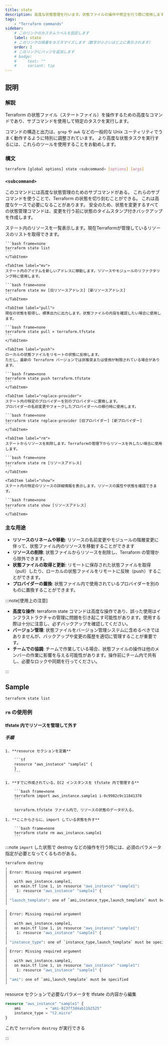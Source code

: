 ```yaml
---
title: state
description: 高度な状態管理を行います。状態ファイルの操作や修正を行う際に使用します。
tags:
    - "Terraform commands"
sidebar:
    # このリンクのカスタムラベルを設定します
    label: state
    # このリンクの順番をカスタマイズします（数字が小さいほど上に表示されます）
    order: 2
    # このリンクにバッジを追加します
    # badge:
    #     text: ""
    #     variant: tip
---
```



## 説明

### 解説

Terraform の状態ファイル（ステートファイル）を操作するための高度なコマンドであり、サブコマンドを使用して特定のタスクを実行します。

コマンドの構造と出力は、`grep` や `awk` などの一般的な Unix ユーティリティでうまく動作するように特別に調整されています。
より高度な状態タスクを実行するには、これらのツールを使用することをお勧めします。

### 構文

```bash
terraform [global options] state <subcommand> [options] [args]
```

### `<subcommand>`

このコマンドには高度な状態管理のためのサブコマンドがある。
これらのサブコマンドを使うことで、Terraform の状態を切り刻むことができる。
これは高度なケースで必要になることがあります。
安全のため、状態を変更するすべての状態管理コマンドは、変更を行う前に状態のタイムスタンプ付きバックアップを作成します。

<Table
    caption=""
    columns={["subcommand", "説明"]}
    data={[
        ["list", "state 内リソースをリストアップ"],
        ["mv", "ステート内のアイテムを移動"],
        ["pull", "現在のステートを取得し、標準出力に出力"],
        ["push", "ローカルのステートファイルからリモートステートを更新"],
        ["replace-provider", "ステート内のプロバイダーを置換"],
        ["rm", "ステートからインスタンスを削除"],
        ["show", "ステート内のリソースを表示"],
    ]}
/>

<Tabs>
    <TabItem label="list">
    ステート内のリソースを一覧表示します。現在Terraformが管理しているリソースのリストを取得できます。

    ```bash frame=none
    terraform state list
    ```
    </TabItem>

    <TabItem label="mv">
    ステート内のアイテムを新しいアドレスに移動します。リソースやモジュールのリファクタリング時に使用します。

    ```bash frame=none
    terraform state mv [旧リソースアドレス] [新リソースアドレス]
    ```
    </TabItem>

    <TabItem label="pull">
    現在の状態を取得し、標準出力に出力します。状態ファイルの内容を確認したい場合に使用します。

    ```bash frame=none
    terraform state pull > terraform.tfstate
    ```
    </TabItem>

    <TabItem label="push">
    ローカルの状態ファイルをリモートの状態に反映します。
    ただし、最新の Terraform バージョンでは非推奨または使用が制限されている場合があります。

    ```bash frame=none
    terraform state push terraform.tfstate
    ```
    </TabItem>

    <TabItem label="replace-provider">
    ステート内の特定のプロバイダーを別のプロバイダーに置換します。
    プロバイダーの名前変更やフォークしたプロバイダーへの移行時に使用します。

    ```bash frame=none
    terraform state replace-provider [旧プロバイダー] [新プロバイダー]
    ```
    </TabItem>

    <TabItem label="rm">
    ステートからリソースを削除します。Terraformの管理下からリソースを外したい場合に使用します。

    ```bash frame=none
    terraform state rm [リソースアドレス]
    ```
    </TabItem>

    <TabItem label="show">
    ステート内の特定のリソースの詳細情報を表示します。リソースの属性や状態を確認できます。

    ```bash frame=none
    terraform state show [リソースアドレス]
    ```
    </TabItem>

</Tabs>

### 主な用途

-   **リソースのリネームや移動**: リソースの名前変更やモジュールの階層変更に伴って、状態ファイル内のリソースを移動することができます
-   **リソースの削除**: 状態ファイルからリソースを削除し、Terraform の管理から除外できます。
-   **状態ファイルの取得と更新**: リモートに保存された状態ファイルを取得（pull）したり、ローカルの状態ファイルをリモートに反映（push）することができます。
-   **プロバイダーの置換**: 状態ファイル内で使用されているプロバイダーを別のものに置換することができます。

:::note[使用上の注意]

-   **高度な操作**: terraform state コマンドは高度な操作であり、誤った使用はインフラストラクチャの管理に問題を引き起こす可能性があります。使用する際は十分に注意し、必ずバックアップを確認してください。
-   **バージョン管理**: 状態ファイルをバージョン管理システムに含めるべきではありませんが、バックアップや変更の履歴を適切に管理することが重要です。
-   **チームでの協調**: チームで作業している場合、状態ファイルの操作は他のメンバーの作業に影響を与える可能性があります。操作前にチーム内で共有し、必要なロックや同期を行ってください。

:::

## Sample

```bash frame="none"
terraform state list
```

### `rm` の使用例

#### tfstate 内でリソースを管理して外す

##### 手順

<Steps>

    1. **resource セクションを定義**

        ```tf
        resource "aws_instance" "sample1" {
        }
        ```

    1. **すでに作成されている、EC2 インスタンスを tfstate 内で管理する**

        ```bash frame=none
        terraform import aws_instance.sample1 i-0c9982c9c11841378
        ```

        terraform.tfstate ファイル内で、リソースの状態のデータが入る。

    1. **ここからさらに、import している状態を外す**

        ```bash frame=none
        terraform state rm aws_instance.sample1
        ```

</Steps>

:::note
`import` した状態で destroy などの操作を行う時には、必須のパラメータ指定が必要となってくるものがある。

```bash frame=none
terraform destroy
╷
│ Error: Missing required argument
│
│   with aws_instance.sample1,
│   on main.tf line 1, in resource "aws_instance" "sample1":
│    1: resource "aws_instance" "sample1" {
│
│ "launch_template": one of `ami,instance_type,launch_template` must be specified
╵
╷
│ Error: Missing required argument
│
│   with aws_instance.sample1,
│   on main.tf line 1, in resource "aws_instance" "sample1":
│    1: resource "aws_instance" "sample1" {
│
│ "instance_type": one of `instance_type,launch_template` must be specified
╷
│ Error: Missing required argument
│
│   with aws_instance.sample1,
│   on main.tf line 1, in resource "aws_instance" "sample1":
│    1: resource "aws_instance" "sample1" {
│
│ "ami": one of `ami,launch_template` must be specified
╵
```

resource セクションで必要なパラメータを tfstate の内容から編集

```tf
resource "aws_instance" "sample1" {
    ami           = "ami-023ff3d4ab11b2525"
    instance_type = "t2.micro"
}
```

これで `terraform destroy` が実行できる

:::
